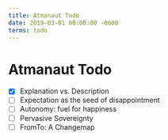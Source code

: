 ```yaml
---
title: Atmanaut Todo
date: 2019-03-01 00:00:00 -0600
terms: todo
---
```


# Atmanaut Todo

- [x] Explanation vs. Description
- [ ] Expectation as the seed of disappointment
- [ ] Autonomy: fuel for happiness
- [ ] Pervasive Sovereignty
- [ ] FromTo: A Changemap
